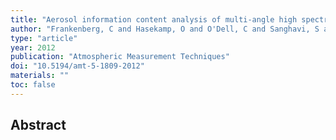 ```yaml
---
title: "Aerosol information content analysis of multi-angle high spectral resolution measurements and its benefit for high accuracy greenhouse gas retrievals"
author: "Frankenberg, C and Hasekamp, O and O'Dell, C and Sanghavi, S and Butz, A and Worden, J"
type: "article"
year: 2012
publication: "Atmospheric Measurement Techniques"
doi: "10.5194/amt-5-1809-2012"
materials: ""
toc: false
---
```


## Abstract

